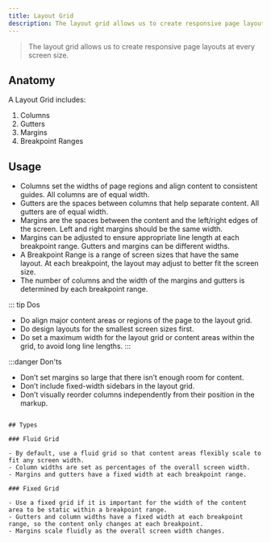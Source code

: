 ```yaml
---
title: Layout Grid
description: The layout grid allows us to create responsive page layouts at every screen size.
---
```


> The layout grid allows us to create responsive page layouts at every screen size.

## Anatomy

A Layout Grid includes:

1. Columns
2. Gutters
3. Margins
4. Breakpoint Ranges

## Usage

- Columns set the widths of page regions and align content to consistent guides. All columns are of equal width.
- Gutters are the spaces between columns that help separate content. All gutters are of equal width.
- Margins are the spaces between the content and the left/right edges of the screen. Left and right margins should be the same width.
- Margins can be adjusted to ensure appropriate line length at each breakpoint range.
    Gutters and margins can be different widths.
- A Breakpoint Range is a range of screen sizes that have the same layout. At each breakpoint, the layout may adjust to better fit the screen size.
- The number of columns and the width of the margins and gutters is determined by each breakpoint range.

::: tip Dos
- Do align major content areas or regions of the page to the layout grid.
- Do design layouts for the smallest screen sizes first.
- Do set a maximum width for the layout grid or content areas within the grid, to avoid long line lengths.
:::

:::danger Don'ts
- Don’t set margins so large that there isn’t enough room for content.
- Don’t include fixed-width sidebars in the layout grid.
- Don’t visually reorder columns independently from their position in the markup.
```

## Types

### Fluid Grid

- By default, use a fluid grid so that content areas flexibly scale to fit any screen width.
- Column widths are set as percentages of the overall screen width.
- Margins and gutters have a fixed width at each breakpoint range.

### Fixed Grid

- Use a fixed grid if it is important for the width of the content area to be static within a breakpoint range.
- Gutters and column widths have a fixed width at each breakpoint range, so the content only changes at each breakpoint.
- Margins scale fluidly as the overall screen width changes.
